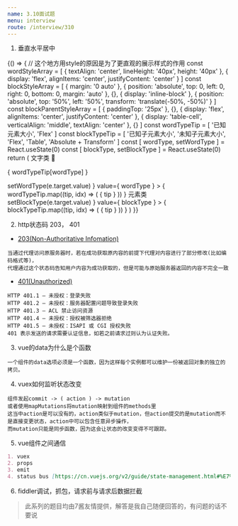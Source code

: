 ```yaml
---
name: 3.10面试题
menu: interview
route: /interview/310
---
```



1.  垂直水平居中    

<Playground>
  {() => {
    // 这个地方用style的原因是为了更直观的展示样式的作用
    const wordStyleArray = [
      {
        textAlign: 'center',
        lineHeight: '40px',
        height: '40px'
      },
      {
        display: 'flex',
        alignItems: 'center',
        justifyContent: 'center'
      }
    ]
    const blockStyleArray = [
      {
        margin: '0 auto'
      }, 
      {
        position: 'absolute',
        top: 0,
        left: 0,
        right: 0,
        bottom: 0,
        margin: 'auto'
      },
      {},
      {
        display: 'inline-block'
      },
      {
        position: 'absolute',
        top: '50%',
        left: '50%',
        transform: 'translate(-50%, -50%)'
      }
    ]
    const blockParentStyleArray = [
      {
        paddingTop: '25px'
      },
      {},
      {
        display: 'flex',
        alignItems: 'center',
        justifyContent: 'center'
      },
      {
        display: 'table-cell',
        verticalAlign: 'middle',
        textAlign: 'center'
      },
      {}
    ]
    const wordTypeTip = [ '已知元素大小', 'Flex' ]
    const blockTypeTip = [ '已知子元素大小', '未知子元素大小', 'Flex', 'Table', 'Absolute + Transform' ]
    const [ wordType, setWordType ] = React.useState(0)
    const [ blockType, setBlockType ] = React.useState(0)
    return (
      <Layout.Content className={ styles.commonContainer }>
        <Typography.Title level={ 4 }>文字类</Typography.Title>
        <p style={ wordStyleArray[ wordType ] }>{ wordTypeTip[wordType] }</p>
        <Radio.Group 
          onChange={ e => setWordType(e.target.value) }
          value={ wordType }
        > 
          {
            wordTypeTip.map((tip, idx) => (
              <Radio value={ idx }>{ tip }</Radio>
            ))
          }
        </Radio.Group>
        <Typography.Title level={ 4 } style={ { marginTop: '20px' } }>元素类</Typography.Title>
        <div style={ blockParentStyleArray[ blockType ] } className={ styles.commonBlockContainer }>
          <div className={ styles[ blockType === 0 ? 'commonBlock' : 'commonUnknow' ] } style={ blockStyleArray[ blockType ] } />
        </div>
        <Radio.Group 
          onChange={ e => setBlockType(e.target.value) }
          value={ blockType }
        > 
          {
            blockTypeTip.map((tip, idx) => (
              <Radio value={ idx }>{ tip }</Radio>
            ))
          }
        </Radio.Group>
      </Layout.Content>
    )
  }}
</Playground>

2. http状态码 203， 401

* [203(Non-Authoritative Infomation)](https://tools.ietf.org/html/rfc7231#section-6.3.4)
```    
当通过代理访问原服务器时，若在成功获取原内容的前提下代理对内容进行了部分修改(比如编码格式等)，
代理通过这个状态码告知用户内容为成功获取的，但是可能与原始服务器返回的内容不完全一致
```
* [401(Unauthorized)](https://tools.ietf.org/html/rfc7235#section-3.1)
```
HTTP 401.1 – 未授权：登录失败
HTTP 401.2 – 未授权：服务器配置问题导致登录失败
HTTP 401.3 – ACL 禁止访问资源
HTTP 401.4 – 未授权：授权被筛选器拒绝
HTTP 401.5 – 未授权：ISAPI 或 CGI 授权失败    
401 表示发送的请求需要认证信息，如若之前请求过则认为认证失败。
```   

3. vue的data为什么是个函数    

```
一个组件的data选项必须是一个函数，因为这样每个实例都可以维护一份被返回对象的独立的拷贝。
```

4. vuex如何监听状态改变

```
组件发起commit -> ( action ) -> mutation
或者使用mapMutations将mutation映射到组件的methods里
这当中action是可以没有的，action类似于mutation，但action提交的是mutation而不是直接变更状态，action中可以包含任意异步操作，
而mutation只能是同步函数，因为这会让状态的改变变得不可跟踪。
```

5. vue组件之间通信

```markdown
1. vuex
2. props
3. emit
4. status bus [https://cn.vuejs.org/v2/guide/state-management.html#%E7%AE%80%E5%8D%95%E7%8A%B6%E6%80%81%E7%AE%A1%E7%90%86%E8%B5%B7%E6%AD%A5%E4%BD%BF%E7%94%A8]
```

6. fiddler调试，抓包，请求前与请求后数据拦截


> 此系列的题目均由7酱友情提供，解答是我自己随便回答的，有问题的话不要说